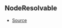 ## NodeResolvable



- [Source](https://github.com/Androz2091/discord-player/blob/a0c651a/packages/discord-player/src/Structures/GuildNodeManager.ts#L33)